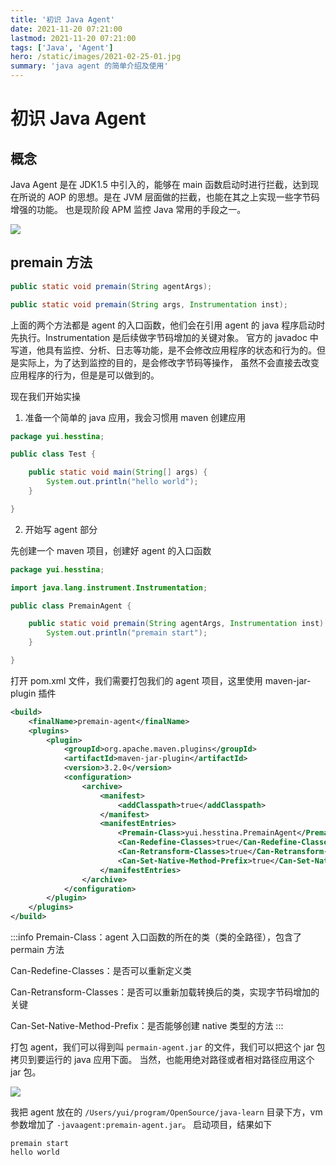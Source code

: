 ```yaml
---
title: '初识 Java Agent'
date: 2021-11-20 07:21:00
lastmod: 2021-11-20 07:21:00
tags: ['Java', 'Agent']
hero: /static/images/2021-02-25-01.jpg
summary: 'java agent 的简单介绍及使用'
---
```


# 初识 Java Agent

## 概念

Java Agent 是在 JDK1.5 中引入的，能够在 main 函数启动时进行拦截，达到现在所说的 AOP 的思想。是在 JVM 层面做的拦截，也能在其之上实现一些字节码增强的功能。
也是现阶段 APM 监控 Java 常用的手段之一。

![](https://cdn.jsdelivr.net/gh/Trafalgar-YuI/img-bed@master/img/2021-11-20-01.jpg)

## premain 方法

```java
public static void premain(String agentArgs);

public static void premain(String args, Instrumentation inst);
```

上面的两个方法都是 agent 的入口函数，他们会在引用 agent 的 java 程序启动时先执行。Instrumentation 是后续做字节码增加的关键对象。
官方的 javadoc 中写道，他具有监控、分析、日志等功能，是不会修改应用程序的状态和行为的。但是实际上，为了达到监控的目的，是会修改字节码等操作，
虽然不会直接去改变应用程序的行为，但是是可以做到的。

现在我们开始实操

1. 准备一个简单的 java 应用，我会习惯用 maven 创建应用
```java
package yui.hesstina;

public class Test {

    public static void main(String[] args) {
        System.out.println("hello world");
    }

}
```

2. 开始写 agent 部分

先创建一个 maven 项目，创建好 agent 的入口函数

```java
package yui.hesstina;

import java.lang.instrument.Instrumentation;

public class PremainAgent {

    public static void premain(String agentArgs, Instrumentation inst) {
        System.out.println("premain start");
    }

}
```

打开 pom.xml 文件，我们需要打包我们的 agent 项目，这里使用 maven-jar-plugin 插件

```xml
<build>
    <finalName>premain-agent</finalName>
    <plugins>
        <plugin>
            <groupId>org.apache.maven.plugins</groupId>
            <artifactId>maven-jar-plugin</artifactId>
            <version>3.2.0</version>
            <configuration>
                <archive>
                    <manifest>
                        <addClasspath>true</addClasspath>
                    </manifest>
                    <manifestEntries>
                        <Premain-Class>yui.hesstina.PremainAgent</Premain-Class>
                        <Can-Redefine-Classes>true</Can-Redefine-Classes>
                        <Can-Retransform-Classes>true</Can-Retransform-Classes>
                        <Can-Set-Native-Method-Prefix>true</Can-Set-Native-Method-Prefix>
                    </manifestEntries>
                </archive>
            </configuration>
        </plugin>
    </plugins>
</build>
```

:::info
Premain-Class：agent 入口函数的所在的类（类的全路径），包含了 permain 方法

Can-Redefine-Classes：是否可以重新定义类

Can-Retransform-Classes：是否可以重新加载转换后的类，实现字节码增加的关键

Can-Set-Native-Method-Prefix：是否能够创建 native 类型的方法
:::

打包 agent，我们可以得到叫 `permain-agent.jar` 的文件，我们可以把这个 jar 包拷贝到要运行的 java 应用下面。
当然，也能用绝对路径或者相对路径应用这个 jar 包。

![](https://cdn.jsdelivr.net/gh/Trafalgar-YuI/img-bed@master/img/2021-11-20-02.jpg)

我把 agent 放在的 `/Users/yui/program/OpenSource/java-learn` 目录下方，vm 参数增加了 `-javaagent:premain-agent.jar`。
启动项目，结果如下

```shell
premain start
hello world
```





